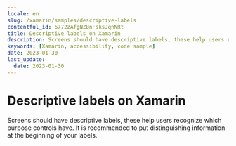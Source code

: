 ```yaml
---
locale: en
slug: /xamarin/samples/descriptive-labels
contentful_id: 6772zAfgNZBnFsksJqnNRt
title: Descriptive labels on Xamarin
description: Screens should have descriptive labels, these help users recognize which purpose controls have.
keywords: [Xamarin, accessibility, code sample]
date: 2023-01-30
last_update:
  date: 2023-01-30
---
```


# Descriptive labels on Xamarin

Screens should have descriptive labels, these help users recognize which purpose controls have. It is recommended to put distinguishing information at the beginning of your labels.

<CodeSample id="screen-labels" locale="en" platform="xamarin"/>

